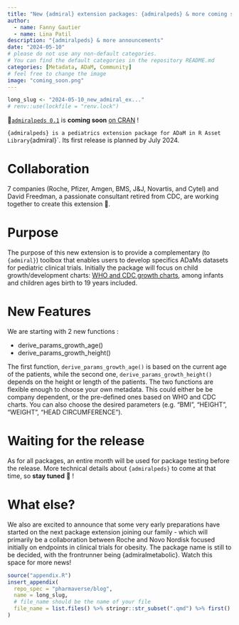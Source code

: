 ```yaml
---
title: "New {admiral} extension packages: {admiralpeds} & more coming soon!"
author:
  - name: Fanny Gautier
  - name: Lina Patil
description: "{admiralpeds} & more announcements"
date: "2024-05-10"
# please do not use any non-default categories.
# You can find the default categories in the repository README.md
categories: [Metadata, ADaM, Community]
# feel free to change the image
image: "coming_soon.png"
---
```


<!--------------- typical setup ----------------->

```r
long_slug <- "2024-05-10_new_admiral_ex..."
# renv::use(lockfile = "renv.lock")
```

<!--------------- post begins here ----------------->
📢[`admiralpeds 0.1`](https://pharmaverse.github.io/admiralpeds/index.html) is __coming soon__ [on CRAN](https://cran.r-project.org) !

`{admiralpeds} is a pediatrics extension package for ADaM in R Asset Library `{admiral}`. Its first release is planned by July 2024.

# Collaboration

7 companies (Roche, Pfizer, Amgen, BMS, J&J, Novartis, and Cytel) and David Freedman, a passionate consultant retired from CDC, are working together to create this extension 🤝.

# Purpose

The purpose of this new extension is to provide a complementary (to `{admiral}`) toolbox that enables users to develop specifics ADaMs datasets for pediatric clinical trials.
Initially the package will focus on child growth/development charts: [WHO and CDC growth charts](https://www.cdc.gov/growthcharts/who_charts.htm), among infants and children ages birth to 19 years included. 

# New Features

We are starting with 2 new functions : 

* derive_params_growth_age()
* derive_params_growth_height()

The first function, `derive_params_growth_age()` is based on the current age of the patients, while the second one, `derive_params_growth_height()` depends on the height or length of the patients. The two functions are flexible enough to choose your own metadata. This could either be be company dependent, or the pre-defined ones based on WHO and CDC charts. You can also choose the desired parameters (e.g. "BMI", "HEIGHT", "WEIGHT", "HEAD CIRCUMFERENCE").

# Waiting for the release

As for all packages, an entire month will be used for package testing before the release.
More technical details about `{admiralpeds}` to come at that time, so __stay tuned__ 👀 ! 

# What else?

We also are excited to announce that some very early preparations have started on the next package extension joining our family - which will primarily be a collaboration between Roche and Novo Nordisk focused initially on endpoints in clinical trials for obesity. The package name is still to be decided, with the frontrunner being {admiralmetabolic}. Watch this space for more news!


<!--------------- appendices go here ----------------->

```r
source("appendix.R")
insert_appendix(
  repo_spec = "pharmaverse/blog",
  name = long_slug,
  # file_name should be the name of your file
  file_name = list.files() %>% stringr::str_subset(".qmd") %>% first()
)
```
